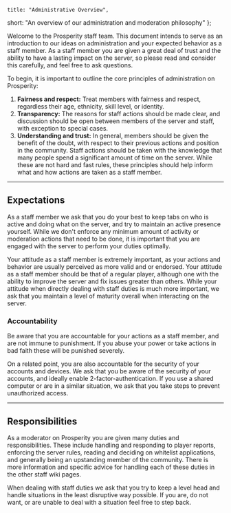 	title: "Administrative Overview",
   short: "An overview of our administration and moderation philosophy"
};

Welcome to the Prosperity staff team. This document intends to serve as an introduction to our ideas on administration and your expected behavior as a staff member. As a staff member you are given a great deal of trust and the ability to have a lasting impact on the server, so please read and consider this carefully, and feel free to ask questions.

To begin, it is important to outline the core principles of administration on Prosperity:

1. **Fairness and respect:** Treat members with fairness and respect, regardless their age, ethnicity, skill level, or identity.
2. **Transparency:** The reasons for staff actions should be made clear, and discussion should be open between members of the server and staff, with exception to special cases.
3. **Understanding and trust:** In general, members should be given the benefit of the doubt, with respect to their previous actions and position in the community. Staff actions should be taken with the knowledge that many people spend a significant amount of time on the server.
   While these are not hard and fast rules, these principles should help inform what and how actions are taken as a staff member.

---

## Expectations

As a staff member we ask that you do your best to keep tabs on who is active and doing what on the server, and try to maintain an active presence yourself. While we don't enforce any minimum amount of activity or moderation actions that need to be done, it is important that you are engaged with the server to perform your duties optimally.

Your attitude as a staff member is extremely important, as your actions and behavior are usually perceived as more valid and or endorsed. Your attitude as a staff member should be that of a regular player, although one with the ability to improve the server and fix issues greater than others. While your attitude when directly dealing with staff duties is much more important, we ask that you maintain a level of maturity overall when interacting on the server.

### Accountability

Be aware that you are accountable for your actions as a staff member, and are not immune to punishment. If you abuse your power or take actions in bad faith these will be punished severely.

On a related point, you are also accountable for the security of your accounts and devices. We ask that you be aware of the security of your accounts, and ideally enable 2-factor-authentication. If you use a shared computer or are in a similar situation, we ask that you take steps to prevent unauthorized access.

---

## Responsibilities

As a moderator on Prosperity you are given many duties and responsibilities. These include handling and responding to player reports, enforcing the server rules, reading and deciding on whitelist applications, and generally being an upstanding member of the community. There is more information and specific advice for handling each of these duties in the other staff wiki pages.

When dealing with staff duties we ask that you try to keep a level head and handle situations in the least disruptive way possible. If you are, do not want, or are unable to deal with a situation feel free to step back.
